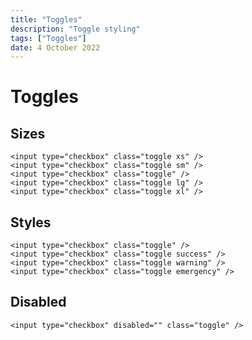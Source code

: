 ---
title: "Toggles"
description: "Toggle styling"
tags: ["Toggles"]
date: 4 October 2022
---

# Toggles

## Sizes

```html-preview
<input type="checkbox" class="toggle xs" />
<input type="checkbox" class="toggle sm" />
<input type="checkbox" class="toggle" />
<input type="checkbox" class="toggle lg" />
<input type="checkbox" class="toggle xl" />
```

## Styles

```html-preview
<input type="checkbox" class="toggle" />
<input type="checkbox" class="toggle success" />
<input type="checkbox" class="toggle warning" />
<input type="checkbox" class="toggle emergency" />
```

## Disabled

```html-preview
<input type="checkbox" disabled="" class="toggle" />
```
